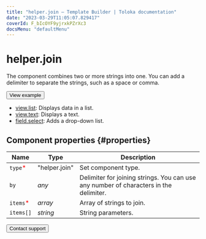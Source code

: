 ```yaml
---
title: "helper.join — Template Builder | Toloka documentation"
date: "2023-03-29T11:05:07.829417"
coverId: F_bIcOYF9yjrxkPZrXc3
docsMenu: "defaultMenu"
---
```


# helper.join

The component combines two or more strings into one. You can add a delimiter to separate the strings, such as a space or comma.

<Button themeColor="light" view="default" size="l" type="link" url="https://ya.cc/t/_h--eV2Y3ttBMm">View example</Button>

<Cut title="Components used in the example">

- [view.list](/docs/template-builder/reference/view.list): Displays data in a list.
- [view.text](/docs/template-builder/reference/view.text): Displays a text.
- [field.select](/docs/template-builder/reference/field.select): Adds a drop-down list.

</Cut>

## Component properties {#properties}

**Name** | **Type** | **Description**
----- | ----- | -----
`type`<span style="color: red">\*</span> | "helper.join" | Set component type.
`by` | _any_ | Delimiter for joining strings. You can use any number of characters in the delimiter.
`items`<span style="color: red">\*</span> | _array_ | Array of strings to join.
`items[]` | _string_ | String parameters.

<Button themeColor="light" view="default" size="l" type="link" url="/docs/guide/troubleshooting/support?form-source=template-builder-reference-helper-join">Contact support</Button>